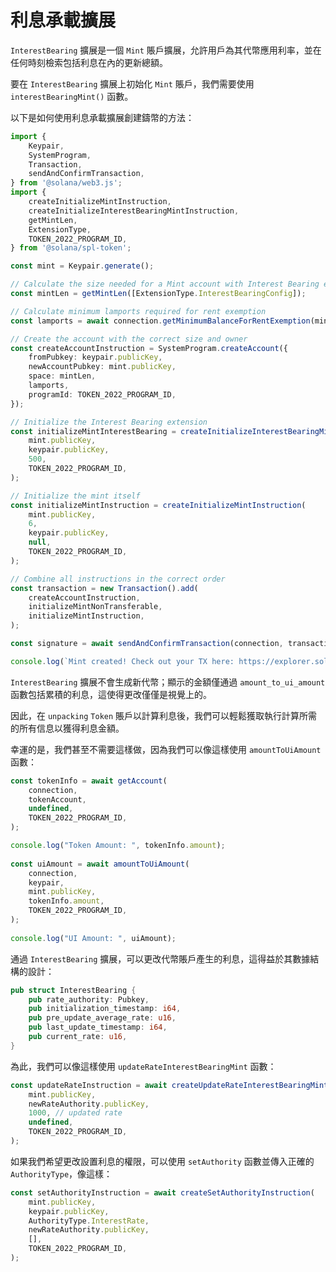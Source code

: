
# 利息承載擴展

`InterestBearing` 擴展是一個 `Mint` 賬戶擴展，允許用戶為其代幣應用利率，並在任何時刻檢索包括利息在內的更新總額。

<ArticleSection name="初始化鑄幣賬戶" id="initializing-the-mint-account" level="h2" />

要在 `InterestBearing` 擴展上初始化 `Mint` 賬戶，我們需要使用 `interestBearingMint()` 函數。

以下是如何使用利息承載擴展創建鑄幣的方法：

```ts
import {
    Keypair,
    SystemProgram,
    Transaction,
    sendAndConfirmTransaction,
} from '@solana/web3.js';
import {
    createInitializeMintInstruction,
    createInitializeInterestBearingMintInstruction,
    getMintLen,
    ExtensionType,
    TOKEN_2022_PROGRAM_ID,
} from '@solana/spl-token';

const mint = Keypair.generate();

// Calculate the size needed for a Mint account with Interest Bearing extension
const mintLen = getMintLen([ExtensionType.InterestBearingConfig]);

// Calculate minimum lamports required for rent exemption
const lamports = await connection.getMinimumBalanceForRentExemption(mintLen);

// Create the account with the correct size and owner
const createAccountInstruction = SystemProgram.createAccount({
    fromPubkey: keypair.publicKey,
    newAccountPubkey: mint.publicKey,
    space: mintLen,
    lamports,
    programId: TOKEN_2022_PROGRAM_ID,
});

// Initialize the Interest Bearing extension
const initializeMintInterestBearing = createInitializeInterestBearingMintInstruction(
    mint.publicKey,
    keypair.publicKey,
    500,
    TOKEN_2022_PROGRAM_ID,
);

// Initialize the mint itself
const initializeMintInstruction = createInitializeMintInstruction(
    mint.publicKey,
    6,
    keypair.publicKey,
    null,
    TOKEN_2022_PROGRAM_ID,
);

// Combine all instructions in the correct order
const transaction = new Transaction().add(
    createAccountInstruction,
    initializeMintNonTransferable,
    initializeMintInstruction,
);

const signature = await sendAndConfirmTransaction(connection, transaction, [keypair, mint]);

console.log(`Mint created! Check out your TX here: https://explorer.solana.com/tx/${signature}?cluster=devnet`);
```

<ArticleSection name="計算利息" id="calculating-the-interest" level="h2" />

`InterestBearing` 擴展不會生成新代幣；顯示的金額僅通過 `amount_to_ui_amount` 函數包括累積的利息，這使得更改僅僅是視覺上的。

因此，在 `unpacking` `Token` 賬戶以計算利息後，我們可以輕鬆獲取執行計算所需的所有信息以獲得利息金額。

幸運的是，我們甚至不需要這樣做，因為我們可以像這樣使用 `amountToUiAmount` 函數：

```ts
const tokenInfo = await getAccount(
    connection,
    tokenAccount,
    undefined,
    TOKEN_2022_PROGRAM_ID,
);

console.log("Token Amount: ", tokenInfo.amount);
    
const uiAmount = await amountToUiAmount(
    connection,
    keypair,
    mint.publicKey,
    tokenInfo.amount,
    TOKEN_2022_PROGRAM_ID,
);
    
console.log("UI Amount: ", uiAmount);
```

<ArticleSection name="更新利息承載擴展" id="updating-the-interest-bearing-extension" level="h2" />

通過 `InterestBearing` 擴展，可以更改代幣賬戶產生的利息，這得益於其數據結構的設計：

```rust
pub struct InterestBearing {
    pub rate_authority: Pubkey,
    pub initialization_timestamp: i64,
    pub pre_update_average_rate: u16,
    pub last_update_timestamp: i64,
    pub current_rate: u16,
}
```

為此，我們可以像這樣使用 `updateRateInterestBearingMint` 函數：

```ts
const updateRateInstruction = await createUpdateRateInterestBearingMintInstruction(
    mint.publicKey,
    newRateAuthority.publicKey,
    1000, // updated rate
    undefined,
    TOKEN_2022_PROGRAM_ID,
);
```

如果我們希望更改設置利息的權限，可以使用 `setAuthority` 函數並傳入正確的 `AuthorityType`，像這樣：

```ts
const setAuthorityInstruction = await createSetAuthorityInstruction(
    mint.publicKey,
    keypair.publicKey,
    AuthorityType.InterestRate,
    newRateAuthority.publicKey,
    [],
    TOKEN_2022_PROGRAM_ID,
);
```
